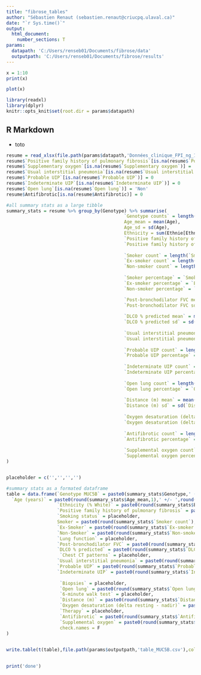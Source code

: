 ---
title: "fibrose_tables"
author: "Sébastien Renaut (sebastien.renaut@criucpq.ulaval.ca)"
date: "`r Sys.time()`"
output:
  html_document:
    number_sections: T
params:
  datapath: 'C:/Users/renseb01/Documents/fibrose/data'
  outputpath: 'C:/Users/renseb01/Documents/fibrose/results' 
---

```{r toto}
x = 1:10
print(x)

plot(x)

```



```{r setup, include=FALSE}
library(readxl)
library(dplyr)
knitr::opts_knit$set(root.dir = params$datapath)
```

## R Markdown
  * toto

```{r summary_stats}
resume = read_xlsx(file.path(params$datapath,'Données_clinique_FPI_ng_13jul2023.xlsx'),sheet = 'Données cliniques 2023-10-17',skip =4)
resume$`Positive family history of pulmonary fibrosis`[is.na(resume$`Positive family history of pulmonary fibrosis`)] = 'N'
resume$`Supplementary oxygen`[is.na(resume$`Supplementary oxygen`)] = '0'
resume$`Usual interstitial pneumonia`[is.na(resume$`Usual interstitial pneumonia`)] = 0
resume$`Probable UIP`[is.na(resume$`Probable UIP`)] = 0
resume$`Indeterminate UIP`[is.na(resume$`Indeterminate UIP`)] = 0
resume$`Open lung`[is.na(resume$`Open lung`)] = 'Non'
resume$Antifibrotic[is.na(resume$Antifibrotic)] = 0

#all summary stats as a large tibble
summary_stats = resume %>% group_by(Genotype) %>% summarise(
                                            `Genotype counts` = length(Genotype),
                                            Age_mean = mean(Age),
                                            Age_sd = sd(Age),
                                            Ethnicity = sum(Ethnie[Ethnie==1])/length(Ethnie),
                                            `Positive family history of pulmonary fibrosis count` = length(`Positive family history of pulmonary fibrosis`[`Positive family history of pulmonary fibrosis`=='Y']),
                                            `Positive family history of pulmonary fibrosis percentage` = `Positive family history of pulmonary fibrosis count`/length(`Positive family history of pulmonary fibrosis`),
                                       
                                            `Smoker count` = length(`Smoking status`[`Smoking status` == 1]),
                                            `Ex-smoker count` = length(`Smoking status`[`Smoking status` == 2]),
                                            `Non-smoker count` = length(`Smoking status`[`Smoking status` == 0]),
                                       
                                            `Smoker percentage` = `Smoker count` / length(`Smoking status`),
                                            `Ex-smoker percentage` = `Ex-smoker count` / length(`Smoking status`),
                                            `Non-smoker percentage` = `Non-smoker count` / length(`Smoking status`),

                                            `Post-bronchodilator FVC mean` = mean(`Post-bronchodilator FVC`,na.rm = T),
                                            `Post-bronchodilator FVC sd` = sd(`Post-bronchodilator FVC`,na.rm = T),
                                            
                                            `DLCO % predicted mean` = mean(`DLCO % predicted`,na.rm = T),
                                            `DLCO % predicted sd` = sd(`DLCO % predicted`,na.rm = T),
                                            
                                            `Usual interstitial pneumonia count` = length(`Usual interstitial pneumonia`[`Usual interstitial pneumonia` == 1]),
                                            `Usual interstitial pneumonia percentage` = `Usual interstitial pneumonia count` / length(`Usual interstitial pneumonia`),
                                            
                                            `Probable UIP count` = length(`Probable UIP`[`Probable UIP` == 1]),
                                            `Probable UIP percentage` = `Probable UIP count` / length(`Probable UIP`),
                                            
                                            `Indeterminate UIP count` = length(`Indeterminate UIP`[`Indeterminate UIP` == 1]),
                                            `Indeterminate UIP percentage` = `Indeterminate UIP count` / length(`Indeterminate UIP`),
                                      
                                            `Open lung count` = length(`Open lung`[`Open lung` == 'Yes']),
                                            `Open lung percentage` = `Open lung count` / length(`Open lung`),
                                      
                                            `Distance (m) mean` = mean(`Distance (m)`,na.rm = T),
                                            `Distance (m) sd` = sd(`Distance (m)`,na.rm = T),
                                      
                                            `Oxygen desaturation (delta resting-nadir) mean` =  mean(`Oxygen desaturation (rest)`-`Oxygen desaturation (effort)`,na.rm = T),
                                            `Oxygen desaturation (delta resting-nadir) sd` =  sd(`Oxygen desaturation (rest)` - `Oxygen desaturation (effort)`,na.rm = T),
                                      
                                            `Antifibrotic count` = length(Antifibrotic[Antifibrotic==1]),
                                            `Antifibrotic percentage` = `Antifibrotic count`/ length(Antifibrotic),
                                      
                                            `Supplemental oxygen count` = length(`Supplementary oxygen`[`Supplementary oxygen`=='1']),
                                            `Supplemental oxygen percentage` = `Supplemental oxygen count` / length(`Supplementary oxygen`)
)


placeholder = c('','','','')

#summary stats as a formated dataframe
table = data.frame(`Genotype MUC5B` = paste0(summary_stats$Genotype,' (n = ',summary_stats$`Genotype counts`,')'),
  `Age (years)` = paste0(round(summary_stats$Age_mean,1),' +/- ',round(summary_stats$Age_sd),1),
                   `Ethnicity (% White)` = paste0(round(summary_stats$Ethnicity,1),' % '),
                   `Positive family history of pulmonary fibrosis` = paste0(round(summary_stats$`Positive family history of pulmonary fibrosis count`), '(',round(summary_stats$`Positive family history of pulmonary fibrosis count`,1),' %)'),
                   `Smoking status` = placeholder,
                   Smoker = paste0(round(summary_stats$`Smoker count`),' (',round(summary_stats$`Smoker percentage`,1),' %)'),
                   `Ex-Smoker` = paste0(round(summary_stats$`Ex-smoker count`),' (',round(summary_stats$`Ex-smoker percentage`,1),' %)'),
                   `Non-Smoker` = paste0(round(summary_stats$`Non-smoker count`),' (',round(summary_stats$`Non-smoker percentage`,1),' %)'),
                   `Lung function` = placeholder,
                   `Post-bronchodilator FVC` = paste0(round(summary_stats$`Post-bronchodilator FVC mean`,1),' +/- ',round(summary_stats$`Post-bronchodilator FVC sd`,1)),
                   `DLCO % predicted` = paste0(round(summary_stats$`DLCO % predicted mean`,1),' +/- ',round(summary_stats$`DLCO % predicted sd`,1), ' %'),
                    `Chest CT patterns` = placeholder,
                   `Usual interstitial pneumonia` = paste0(round(summary_stats$`Usual interstitial pneumonia count`),' (',round(summary_stats$`Usual interstitial pneumonia percentage`,1),' %)'),
                   `Probable UIP` = paste0(round(summary_stats$`Probable UIP count`),' (',round(summary_stats$`Probable UIP percentage`,1),' %)'),
                   `Indeterminate UIP` = paste0(round(summary_stats$`Indeterminate UIP count`),' (',round(summary_stats$`Indeterminate UIP percentage`,1),' %)'),
                                                                            
                    `Biopsies` = placeholder,                                                        
                    `Open lung` = paste0(round(summary_stats$`Open lung count`),' (',round(summary_stats$`Open lung percentage`,1),' %)'),  
                    `6-minute walk test` = placeholder,    
                    `Distance (m)` = paste0(round(summary_stats$`Distance (m) mean`,1),' +/- ',round(summary_stats$`Distance (m) sd`,1)),
                    `Oxygen desaturation (delta resting - nadir)` = paste0(round(summary_stats$`Oxygen desaturation (delta resting-nadir) mean`,1),' +/- ',round(summary_stats$`Oxygen desaturation (delta resting-nadir) sd`,1)),
                    `Therapy` = placeholder, 
                    `Antifibrotic` = paste0(round(summary_stats$`Antifibrotic count`),' (',round(summary_stats$`Antifibrotic percentage`,1),' %)'),
                    `Supplemental oxygen` = paste0(round(summary_stats$`Supplemental oxygen count`),' (',round(summary_stats$`Supplemental oxygen percentage`,1),' %)'),
                    check.names = F
)

                  
write.table(t(table),file.path(params$outputpath,'table_MUC5B.csv'),col.names = F, sep = ',')
            
```







```{r done}
print('done')
```
